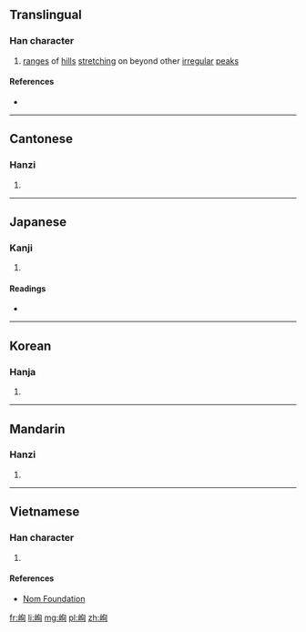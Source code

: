 ==Translingual==

===Han character===
{{Han char|rn=46|rad=山|as=06|sn=9|four=2772<sub>0</sub>|canj=山心日 (UPA)|ids=⿰[[山]][[旬]]}}

# [[range]]s of [[hill]]s [[stretch]]ing on beyond other [[irregular]] [[peak]]s

====References====
* {{Han ref|kx=0310.170|dkj=08028|dj=0610.120|hdz=10771.100|uh=5CCB|ud=23755|bh=CE7D|bd=52861}}

----

==Cantonese==

===Hanzi===
{{yue-hanzi|jyut=[[seon1]]|y=seun1}}

# {{defn|lang=yue|sort=山06}}

----

==Japanese==

===Kanji===
{{ja-kanji|grade=|rs=山06}}

# {{defn|lang=ja|sort=山06}}

====Readings====
* {{ja-readings|on=[[しゅん]] (shun)|kun=}}

----

==Korean==

===Hanja===
{{ko-hanja|hangeul=[[순]]|rv=sun|mr=sun}}

# {{defn|lang=ko|sort=山06}}

----

==Mandarin==

===Hanzi===
{{cmn-hanzi|pin=[[xún]] ([[xun2]]), [[dòng]] ([[dong4]])|wg=hsün<sup>2</sup>, tung<sup>4</sup>}}

# {{defn|lang=cmn|sort=山06}}

----

==Vietnamese==

===Han character===
{{vi-readings|rs=山06| hanviet = tuân}}

# {{defn|lang=vi|sort=山06}}

====References====
*[http://nomfoundation.org/common/nom_details.php?codepoint=5ccb Nom Foundation]

[[fr:峋]]
[[li:峋]]
[[mg:峋]]
[[pl:峋]]
[[zh:峋]]